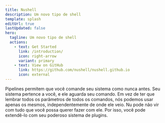 ```yaml
---
title: Nushell
description: Um novo tipo de shell
template: splash
editUrl: true
lastUpdated: false
hero:
  tagline: Um novo tipo de shell
  actions:
    - text: Get Started
      link: /introduction/
      icon: right-arrow
      variant: primary
    - text: View on GitHub
      link: https://github.com/nushell/nushell.github.io
      icon: external
---
```



<CardGrid>
  <Card title="Controle seu sistema com pipelines poderosos">
    Pipelines permitem que você comande seu sistema como nunca antes. Seu sistema pertence a você, e ele aguarda seu comando.
  </Card>
  <Card title="Tudo é dado">
    Em vez de ter que lembrar todos os parâmetros de todos os comandos, nós podemos usar apenas os mesmos, independentemente de onde ele veio.
  </Card>
  <Card title="Plugins Poderosos">
   Nu pode não vir com tudo que você possa querer fazer com ele. Por isso, você pode extendê-lo com seu poderoso sistema de plugins.
  </Card>
</CardGrid>

<br />
